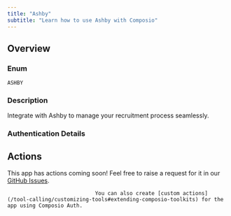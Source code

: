 ```yaml
---
title: "Ashby"
subtitle: "Learn how to use Ashby with Composio"
---
```



## Overview

### Enum
`ASHBY`

### Description
Integrate with Ashby to manage your recruitment process seamlessly.

### Authentication Details

<Accordion title="BASIC">
<ParamField path="username" type="string" required={true}>
</ParamField>

<ParamField path="password" type="string" required={true}>
</ParamField>

<ParamField path="api_key" type="string">
</ParamField>

<ParamField path="verification_method" type="string" default="POST">
</ParamField>

<ParamField path="verification_endpoint" type="string" default="/apiKey.info">
</ParamField>

</Accordion>


## Actions

This app has actions coming soon! Feel free to raise a request for it in our [GitHub Issues](https://github.com/ComposioHQ/composio/issues).
                                
                                You can also create [custom actions](/tool-calling/customizing-tools#extending-composio-toolkits) for the app using Composio Auth.